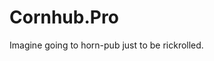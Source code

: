 <Cover
  src="https://i1.sndcdn.com/artworks-XJdVplPCbvDvJlH7-jF9c4A-t500x500.jpg"
  alt="never gonna give you up never gonna let you down never gonna run around and desert you"
  caption = "We are no stranger to love You know the rule and so do I"
/>

# Cornhub.Pro
Imagine going to horn-pub just to be rickrolled.